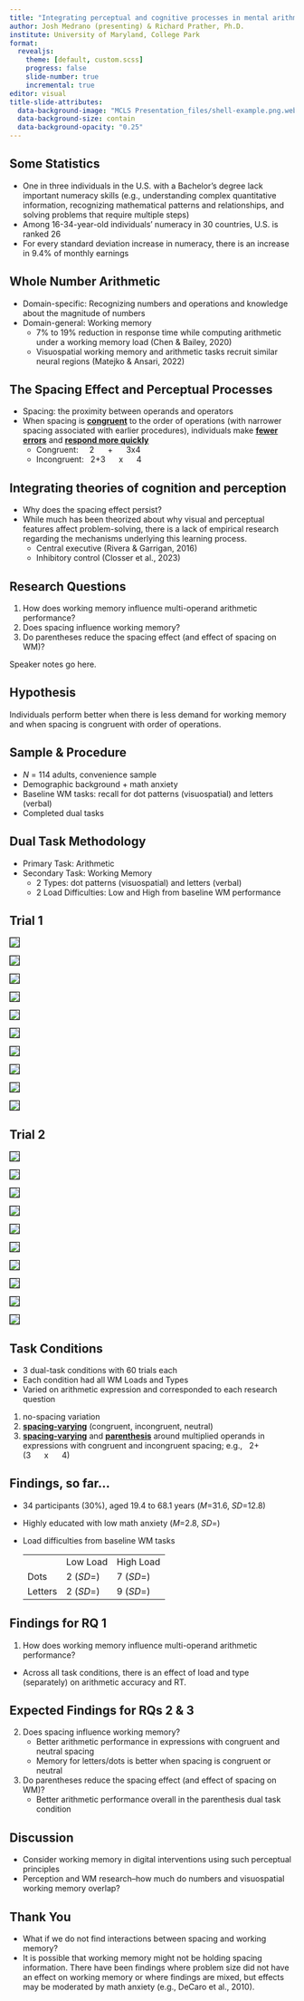 ```yaml
---
title: "Integrating perceptual and cognitive processes in mental arithmetic"
author: Josh Medrano (presenting) & Richard Prather, Ph.D.
institute: University of Maryland, College Park
format: 
  revealjs:
    theme: [default, custom.scss]
    progress: false
    slide-number: true
    incremental: true
editor: visual
title-slide-attributes: 
  data-background-image: "MCLS Presentation_files/shell-example.png.webp"
  data-background-size: contain
  data-background-opacity: "0.25"
---
```


## Some Statistics

-   One in three individuals in the U.S. with a Bachelor's degree lack important numeracy skills (e.g., understanding complex quantitative information, recognizing mathematical patterns and relationships, and solving problems that require multiple steps)
-   Among 16-34-year-old individuals' numeracy in 30 countries, U.S. is ranked 26
-   For every standard deviation increase in numeracy, there is an increase in 9.4% of monthly earnings

## Whole Number Arithmetic

-   Domain-specific: Recognizing numbers and operations and knowledge about the magnitude of numbers
-   Domain-general: Working memory
    -   7% to 19% reduction in response time while computing arithmetic under a working memory load (Chen & Bailey, 2020)
    -   Visuospatial working memory and arithmetic tasks recruit similar neural regions (Matejko & Ansari, 2022)

## The Spacing Effect and Perceptual Processes

-   Spacing: the proximity between operands and operators
-   When spacing is [**congruent**]{.underline} to the order of operations (with narrower spacing associated with earlier procedures), individuals make [**fewer errors**]{.underline} and [**respond more quickly**]{.underline}
    -   Congruent:     2      +      3x4
    -   Incongruent:   2+3      x      4

## Integrating theories of cognition and perception

-   Why does the spacing effect persist?
-   While much has been theorized about why visual and perceptual features affect problem-solving, there is a lack of empirical research regarding the mechanisms underlying this learning process.
    -   Central executive (Rivera & Garrigan, 2016)
    -   Inhibitory control (Closser et al., 2023)

## Research Questions

1.  How does working memory influence multi-operand arithmetic performance?
2.  Does spacing influence working memory?
3.  Do parentheses reduce the spacing effect (and effect of spacing on WM)?

::: notes
Speaker notes go here.
:::

## Hypothesis

Individuals perform better when there is less demand for working memory and when spacing is congruent with order of operations.

## Sample & Procedure

-   *N* = 114 adults, convenience sample
-   Demographic background + math anxiety
-   Baseline WM tasks: recall for dot patterns (visuospatial) and letters (verbal)
-   Completed dual tasks

## Dual Task Methodology

-   Primary Task: Arithmetic
-   Secondary Task: Working Memory
    -   2 Types: dot patterns (visuospatial) and letters (verbal)
    -   2 Load Difficulties: Low and High from baseline WM performance

## Trial 1

::: r-stack
::: {.fragment .fade-in-then-out}
<img src="/MCLS Presentation_files/trials/fixation.jpeg" style="border:1px solid black"/>
:::

::: {.fragment .fade-in-then-out}
<img src="/MCLS Presentation_files/trials/letters_stim.jpeg" style="border:1px solid black"/>
:::

::: {.fragment .fade-in-then-out}
<img src="/MCLS Presentation_files/trials/fixation.jpeg" style="border:1px solid black"/>
:::

::: {.fragment .fade-in-then-out}
<img src="/MCLS Presentation_files/trials/exp.jpeg" style="border:1px solid black"/>
:::

::: {.fragment .fade-in-then-out}
<img src="/MCLS Presentation_files/trials/fixation.jpeg" style="border:1px solid black"/>
:::

::: {.fragment .fade-in-then-out}
<img src="/MCLS Presentation_files/trials/exp_test.jpeg" style="border:1px solid black"/>
:::

::: {.fragment .fade-in-then-out}
<img src="/MCLS Presentation_files/trials/fixation.jpeg" style="border:1px solid black"/>
:::

::: {.fragment .fade-in-then-out}
<img src="/MCLS Presentation_files/trials/letters_test.jpeg" style="border:1px solid black"/>
:::

::: {.fragment .fade-in-then-out}
<img src="/MCLS Presentation_files/trials/fixation.jpeg" style="border:1px solid black"/>
:::

::: {.fragment .fade-in-then-out}
<img src="/MCLS Presentation_files/trials/wm_test.jpeg" style="border:1px solid black"/>
:::
:::

## Trial 2

::: r-stack
::: {.fragment .fade-in-then-out}
<img src="/MCLS Presentation_files/trials/fixation.jpeg" style="border:1px solid black"/>
:::

::: {.fragment .fade-in-then-out}
<img src="/MCLS Presentation_files/trials/dots_stim.jpeg" style="border:1px solid black"/>
:::

::: {.fragment .fade-in-then-out}
<img src="/MCLS Presentation_files/trials/fixation.jpeg" style="border:1px solid black"/>
:::

::: {.fragment .fade-in-then-out}
<img src="/MCLS Presentation_files/trials/exp.jpeg" style="border:1px solid black"/>
:::

::: {.fragment .fade-in-then-out}
<img src="/MCLS Presentation_files/trials/fixation.jpeg" style="border:1px solid black"/>
:::

::: {.fragment .fade-in-then-out}
<img src="/MCLS Presentation_files/trials/exp_test.jpeg" style="border:1px solid black"/>
:::

::: {.fragment .fade-in-then-out}
<img src="/MCLS Presentation_files/trials/fixation.jpeg" style="border:1px solid black"/>
:::

::: {.fragment .fade-in-then-out}
<img src="/MCLS Presentation_files/trials/dots_test.jpeg" style="border:1px solid black"/>
:::

::: {.fragment .fade-in-then-out}
<img src="/MCLS Presentation_files/trials/fixation.jpeg" style="border:1px solid black"/>
:::

::: {.fragment .fade-in-then-out}
<img src="/MCLS Presentation_files/trials/wm_test.jpeg" style="border:1px solid black"/>
:::
:::

## Task Conditions

-   3 dual-task conditions with 60 trials each
-   Each condition had all WM Loads and Types
-   Varied on arithmetic expression and corresponded to each research question

1.  no-spacing variation
2.  [**spacing-varying**]{.underline} (congruent, incongruent, neutral)
3.  [**spacing-varying**]{.underline} and [**parenthesis**]{.underline} around multiplied operands in expressions with congruent and incongruent spacing; e.g.,   2+(3      x      4)

## Findings, so far...

-   34 participants (30%), aged 19.4 to 68.1 years (*M*=31.6, *SD*=12.8)

-   Highly educated with low math anxiety (*M*=2.8, *SD*=)

-   Load difficulties from baseline WM tasks

    |         |           |           |
    |---------|-----------|-----------|
    |         | Low Load  | High Load |
    | Dots    | 2 (*SD*=) | 7 (*SD*=) |
    | Letters | 2 (*SD*=) | 9 (*SD*=) |

## Findings for RQ 1

1.  How does working memory influence multi-operand arithmetic performance?

-   Across all task conditions, there is an effect of load and type (separately) on arithmetic accuracy and RT.

## Expected Findings for RQs 2 & 3

2.  Does spacing influence working memory?
    -   Better arithmetic performance in expressions with congruent and neutral spacing
    -   Memory for letters/dots is better when spacing is congruent or neutral
3.  Do parentheses reduce the spacing effect (and effect of spacing on WM)?
    -   Better arithmetic performance overall in the parenthesis dual task condition

## Discussion

-   Consider working memory in digital interventions using such perceptual principles
-   Perception and WM research--how much do numbers and visuospatial working memory overlap?

## Thank You

::: notes
-   What if we do not find interactions between spacing and working memory?
-   It is possible that working memory might not be holding spacing information. There have been findings where problem size did not have an effect on working memory or where findings are mixed, but effects may be moderated by math anxiety (e.g., DeCaro et al., 2010).
:::
